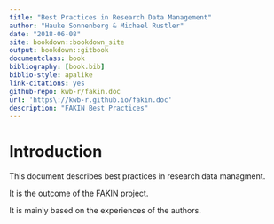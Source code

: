 ```yaml
---
title: "Best Practices in Research Data Management"
author: "Hauke Sonnenberg & Michael Rustler"
date: "2018-06-08"
site: bookdown::bookdown_site
output: bookdown::gitbook
documentclass: book
bibliography: [book.bib]
biblio-style: apalike
link-citations: yes
github-repo: kwb-r/fakin.doc
url: 'https\://kwb-r.github.io/fakin.doc'
description: "FAKIN Best Practices"
---
```


# Introduction {-}

This document describes best practices in research data managment.

It is the outcome of the FAKIN project.

It is mainly based on the experiences of the authors.

